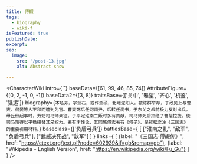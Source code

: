 ```yaml
---
title: 傅嘏
tags:
  - biography
  - wiki-f
isFeatured: true
publishDate:
excerpt:
seo:
  image:
    src: '/post-13.jpg'
    alt: Abstract snow

---
```



<CharacterWiki
  intro={``}
  baseData={[61, 99, 46, 85, 74]}
  AttributeFigure={[0, 2, -1, 0, -1]}
  baseData2={[3, 8]}
  traitsBase={['关中', '雅望', '齐心', '机鉴', '强运']}
  biography={`本名芬，字兰石，或作兰硕，北地泥阳人。被陈群举荐，于政见上与曹爽、何晏等人不和而遭到免官。曹爽死后任河南尹，后转任尚书，于东关之战前极力反对出兵。毋丘俭起事时，力劝司马师亲征，于平定淮南二叛时多有贡献，司马师死后拒绝了曹髦拉拢，使司马昭得以平稳接替其兄权力。著有才性论，其同族傅玄著有《傅子》，是裴松之注《三国志》的重要引用材料。`}
  baseclass={['负盾弓兵']}
  battlesBase={
    [
      ["淮南之乱", "敌军", "负盾弓兵"],
      ["武威决死战", "敌军"]
    ]
  }
  links={
    [
      {label: "《三国志·傅嘏传》", href: "https://ctext.org/text.pl?node=602939&if=gb&remap=gb"},
      {label: "Wikipedia - English Version", href: "https://en.wikipedia.org/wiki/Fu_Gu"}
    ]
  }
/>
